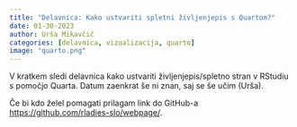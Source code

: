 ```yaml
---
title: "Delavnica: Kako ustvariti spletni življenjepis s Quartom?"
date: 01-30-2023
author: Urša Mikavčič
categories: [delavnica, vizualizacija, quarto]
image: "quarto.png"
--- 
```


V kratkem sledi delavnica kako ustvariti življenjepis/spletno stran v RStudiu s pomočjo Quarta. 
Datum zaenkrat še ni znan, saj se še učim (Urša). 

Če bi kdo želel pomagati prilagam link do GitHub-a <https://github.com/rladies-slo/webpage/>. 